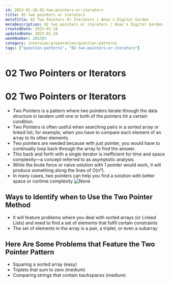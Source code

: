 ```yaml
---
id: 2023-01-18-02-two-pointers-or-iterators
title: 02 two pointers or iterators
metaTitle: 02 Two Pointers Or Iterators | Anas's Digital Garden
metaDescription: 02 two pointers or iterators | Anas's Digital Garden
createdDate: 2023-01-18
updatedDate: 2023-01-18
weekNumber: 202303
category: interview-preparation/question-patterns
tags: ["question-patterns", "02-two-pointers-or-iterators"]
---
```


# 02 Two Pointers or Iterators

# 02 Two Pointers or Iterators

- Two Pointers is a pattern where two pointers iterate through the data structure in tandem until one or both of the pointers hit a certain condition.
- Two Pointers is often useful when searching pairs in a sorted array or linked list; for example, when you have to compare each element of an array to its other elements.
- Two pointers are needed because with just pointer, you would have to continually loop back through the array to find the answer.
- This back and forth with a single iterator is inefficient for time and space complexity—a concept referred to as asymptotic analysis.
- While the brute force or naive solution with 1 pointer would work, it will produce something along the lines of O(n²).
- In many cases, two pointers can help you find a solution with better space or runtime complexity
![None](images/2022-09-14-11-39-23.jpg)

## Ways to Identify when to Use the Two Pointer Method

- It will feature problems where you deal with sorted arrays (or Linked Lists) and need to find a set of elements that fulfil certain constraints
- The set of elements in the array is a pair, a triplet, or even a subarray

## Here Are Some Problems that Feature the Two Pointer Pattern

- Squaring a sorted array (easy)
- Triplets that sum to zero (medium)
- Comparing strings that contain backspaces (medium)
